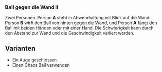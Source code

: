 ### Ball gegen die Wand II

Zwei Personen. Person **A** steht in Abwehrhaltung mit Blick auf die Wand. Person **B** wirft den Ball von hinten gegen die Wand, und Person **A** fängt den Ball mit beiden Händen oder mit einer Hand. Die Schwierigkeit kann durch den Abstand zur Wand und die Geschwindigkeit variiert werden.

:::{.callout-tip}
## Varianten
- Ein Auge geschlossen.
- Einen Chaos Ball verwenden
:::
